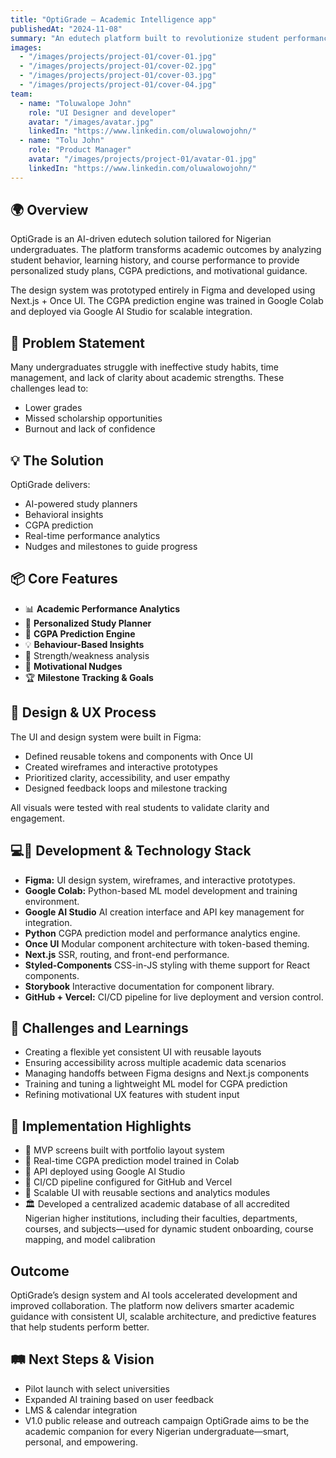 ---
title: "OptiGrade — Academic Intelligence app"
publishedAt: "2024-11-08"
summary: "An edutech platform built to revolutionize student performance through AI-driven planning and predictive academic analytics."
images:
  - "/images/projects/project-01/cover-01.jpg"
  - "/images/projects/project-01/cover-02.jpg"
  - "/images/projects/project-01/cover-03.jpg"
  - "/images/projects/project-01/cover-04.jpg"
team:
  - name: "Toluwalope John"
    role: "UI Designer and developer"
    avatar: "/images/avatar.jpg"
    linkedIn: "https://www.linkedin.com/oluwalowojohn/"
  - name: "Tolu John"
    role: "Product Manager"
    avatar: "/images/projects/project-01/avatar-01.jpg"
    linkedIn: "https://www.linkedin.com/oluwalowojohn/"
---

## 🌍 Overview

OptiGrade is an AI-driven edutech solution tailored for Nigerian undergraduates. The platform transforms academic outcomes by analyzing student behavior, learning history, and course performance to provide personalized study plans, CGPA predictions, and motivational guidance.

The design system was prototyped entirely in Figma and developed using Next.js + Once UI. The CGPA prediction engine was trained in Google Colab and deployed via Google AI Studio for scalable integration.

## 🚨 Problem Statement

Many undergraduates struggle with ineffective study habits, time management, and lack of clarity about academic strengths. These challenges lead to:
- Lower grades
- Missed scholarship opportunities
- Burnout and lack of confidence

## 💡 The Solution

OptiGrade delivers:
- AI-powered study planners
- Behavioral insights
- CGPA prediction
- Real-time performance analytics
- Nudges and milestones to guide progress

## 📦 Core Features

- 📊 **Academic Performance Analytics**
- 📅 **Personalized Study Planner**
- 🔮 **CGPA Prediction Engine**
- 💡 **Behaviour-Based Insights**
- 🧠 Strength/weakness analysis
- 🎯 **Motivational Nudges**
- 🏆 **Milestone Tracking & Goals**

## 🎨 Design & UX Process

The UI and design system were built in Figma:
- Defined reusable tokens and components with Once UI
- Created wireframes and interactive prototypes
- Prioritized clarity, accessibility, and user empathy
- Designed feedback loops and milestone tracking

All visuals were tested with real students to validate clarity and engagement.


## 💻🤖 Development & Technology Stack

- **Figma:** UI design system, wireframes, and interactive prototypes.
- **Google Colab:** Python-based ML model development and training environment.
- **Google AI Studio** AI creation interface and API key management for integration.
- **Python** CGPA prediction model and performance analytics engine.
- **Once UI** Modular component architecture with token-based theming.
- **Next.js** SSR, routing, and front-end performance.
- **Styled-Components** CSS-in-JS styling with theme support for React components.
- **Storybook** Interactive documentation for component library.
- **GitHub + Vercel:** CI/CD pipeline for live deployment and version control.

## 🧠 Challenges and Learnings

- Creating a flexible yet consistent UI with reusable layouts
- Ensuring accessibility across multiple academic data scenarios
- Managing handoffs between Figma designs and Next.js components
- Training and tuning a lightweight ML model for CGPA prediction
- Refining motivational UX features with student input

## 🧪 Implementation Highlights

- 🚧 MVP screens built with portfolio layout system
- 🔮 Real-time CGPA prediction model trained in Colab
- 🧬 API deployed using Google AI Studio
- 🔁 CI/CD pipeline configured for GitHub and Vercel
- 🧩 Scalable UI with reusable sections and analytics modules
- 🏛️ Developed a centralized academic database of all accredited Nigerian higher institutions, including their faculties, departments, courses, and subjects—used for dynamic student onboarding, course mapping, and model calibration

## Outcome

OptiGrade’s design system and AI tools accelerated development and improved collaboration. The platform now delivers smarter academic guidance with consistent UI, scalable architecture, and predictive features that help students perform better.

## 🛤️ Next Steps & Vision

- Pilot launch with select universities
- Expanded AI training based on user feedback
- LMS & calendar integration
- V1.0 public release and outreach campaign
OptiGrade aims to be the academic companion for every Nigerian undergraduate—smart, personal, and empowering.
